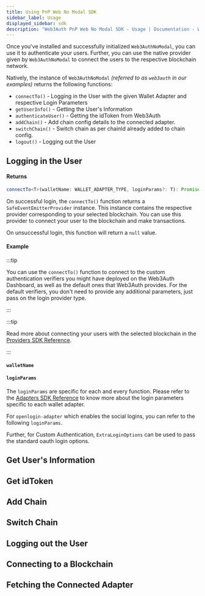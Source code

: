 ```yaml
---
title: Using PnP Web No Modal SDK
sidebar_label: Usage
displayed_sidebar: sdk
description: "Web3Auth PnP Web No Modal SDK - Usage | Documentation - Web3Auth"
---
```



Once you've installed and successfully initialized `Web3AuthNoModal`, you can use it to authenticate your users. Further, you can use the native
provider given by `Web3AuthNoModal` to connect the users to the respective blockchain network.

Natively, the instance of `Web3AuthNoModal` _(referred to as `web3auth` in our examples)_ returns the following functions:

- `connectTo()` - Logging in the User with the given Wallet Adapter and respective Login Parameters
- `getUserInfo()` - Getting the User's Information
- `authenticateUser()` - Getting the idToken from Web3Auth
- `addChain()` - Add chain config details to the connected adapter.
- `switchChain()` - Switch chain as per chainId already added to chain config.
- `logout()` - Logging out the User

## Logging in the User

<ConnectTo />

#### Returns

```ts
connectTo<T>(walletName: WALLET_ADAPTER_TYPE, loginParams?: T): Promise<SafeEventEmitterProvider | null>;
```

On successful login, the `connectTo()` function returns a `SafeEventEmitterProvider` instance. This instance contains the respective provider
corresponding to your selected blockchain. You can use this provider to connect your user to the blockchain and make transactions.

On unsuccessful login, this function will return a `null` value.

#### Example

:::tip

You can use the `connectTo()` function to connect to the custom authentication verifiers you might have deployed on the Web3Auth Dashboard, as well as
the default ones that Web3Auth provides. For the default verifiers, you don't need to provide any additional parameters, just pass on the login
provider type.

:::

<ConnectToExample />

:::tip

Read more about connecting your users with the selected blockchain in the [Providers SDK Reference](/sdk/helper-sdks/providers).

:::

#### `walletName`

<WalletAdapters />

#### `loginParams`

The `loginParams` are specific for each and every function. Please refer to the [Adapters SDK Reference](/sdk/pnp/web/adapters) to know more about the
login parameters specific to each wallet adapter.

For `openlogin-adapter` which enables the social logins, you can refer to the following `loginParams`.

<OpenloginLoginParams />

Further, for Custom Authentication, `ExtraLoginOptions` can be used to pass the standard oauth login options.

<ExtraLoginOptions />

## Get User's Information

<GetUserInfo />

## Get idToken

<GetIdTokenInfo />

## Add Chain

<AddChain />

## Switch Chain

<SwitchChain />

## Logging out the User

<LogOut />

## Connecting to a Blockchain

<ConnectBlockchain />

## Fetching the Connected Adapter

<ConnectedAdapterName />
